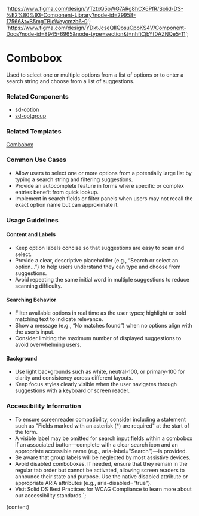 

  'https://www.figma.com/design/VTztxQ5pWG7ARg8hCX6PfR/Solid-DS-%E2%80%93-Component-Library?node-id=29958-17566&t=B5mgTBjcWeycmzb6-0';
  'https://www.figma.com/design/YDktJcseQIIQbsuCpoKS4V/Component-Docs?node-id=8945-6965&node-type=section&t=nhfiCjbYf0AZNQe5-11';

# Combobox

Used to select one or multiple options from a list of options or to enter a search string and choose from a list of suggestions.

<DefaultStory />

<DocumentationLinks storybookLink="${storybookLink}" figmaLibrary="${figmaLibrary}" figmaDocs="${figmaDocs}" />

### Related Components

- [sd-option](/?path=/docs/components-sd-option--docs)
- [sd-optgroup](/?path=/docs/components-sd-optgroup--docs)

### Related Templates

[Combobox](/?path=/docs/templates-combobox--docs)

### Common Use Cases

- Allow users to select one or more options from a potentially large list by typing a search string and filtering suggestions.
- Provide an autocomplete feature in forms where specific or complex entries benefit from quick lookup.
- Implement in search fields or filter panels when users may not recall the exact option name but can approximate it.

### Usage Guidelines

#### Content and Labels

- Keep option labels concise so that suggestions are easy to scan and select.
- Provide a clear, descriptive placeholder (e.g., “Search or select an option…”) to help users understand they can type and choose from suggestions.
- Avoid repeating the same initial word in multiple suggestions to reduce scanning difficulty.

#### Searching Behavior

- Filter available options in real time as the user types; highlight or bold matching text to indicate relevance.
- Show a message (e.g., “No matches found”) when no options align with the user’s input.
- Consider limiting the maximum number of displayed suggestions to avoid overwhelming users.

#### Background

- Use light backgrounds such as white, neutral-100, or primary-100 for clarity and consistency across different layouts.
- Keep focus styles clearly visible when the user navigates through suggestions with a keyboard or screen reader.

### Accessibility Information

- To ensure screenreader compatibility, consider including a statement such as "Fields marked with an asterisk (\*) are required" at the start of the form.
- A visible label may be omitted for search input fields within a combobox if an associated button—complete with a clear search icon and an appropriate accessible name (e.g., aria-label="Search")—is provided.
- Be aware that group labels will be neglected by most assistive devices.
- Avoid disabled comboboxes. If needed, ensure that they remain in the regular tab order but cannot be activated, allowing screen readers to announce their state and purpose. Use the native disabled attribute or appropriate ARIA attributes (e.g., aria-disabled="true").
- Visit <sd-link href="https://www.figma.com/design/YDktJcseQIIQbsuCpoKS4V/Component-Docs?node-id=10708-5011&t=Z1FxSGWkmXG5r5sw-4" target="_blank">Solid DS Best Practices for WCAG Compliance</sd-link> to learn more about our accessibility standards.`;

<Meta title="Components/sd-combobox/Overview" />

<OverviewFormatter story={ComboboxStories.Default}>{content}</OverviewFormatter>
